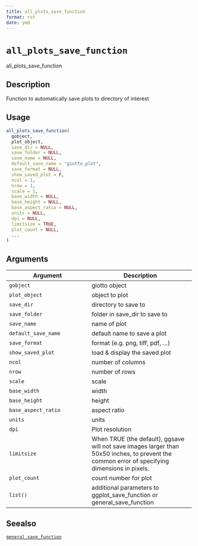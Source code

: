 ```yaml
--- 
title: all_plots_save_function 
format: rst 
date: ymd 
--- 
```

# `all_plots_save_function`

all_plots_save_function


## Description

Function to automatically save plots to directory of interest


## Usage

```r
all_plots_save_function(
  gobject,
  plot_object,
  save_dir = NULL,
  save_folder = NULL,
  save_name = NULL,
  default_save_name = "giotto_plot",
  save_format = NULL,
  show_saved_plot = F,
  ncol = 1,
  nrow = 1,
  scale = 1,
  base_width = NULL,
  base_height = NULL,
  base_aspect_ratio = NULL,
  units = NULL,
  dpi = NULL,
  limitsize = TRUE,
  plot_count = NULL,
  ...
)
```


## Arguments

Argument      |Description
------------- |----------------
`gobject`     |     giotto object
`plot_object`     |     object to plot
`save_dir`     |     directory to save to
`save_folder`     |     folder in save_dir to save to
`save_name`     |     name of plot
`default_save_name`     |     default name to save a plot
`save_format`     |     format (e.g. png, tiff, pdf, ...)
`show_saved_plot`     |     load & display the saved plot
`ncol`     |     number of columns
`nrow`     |     number of rows
`scale`     |     scale
`base_width`     |     width
`base_height`     |     height
`base_aspect_ratio`     |     aspect ratio
`units`     |     units
`dpi`     |     Plot resolution
`limitsize`     |     When TRUE (the default), ggsave will not save images larger than 50x50 inches, to prevent the common error of specifying dimensions in pixels.
`plot_count`     |     count number for plot
`list()`     |     additional parameters to ggplot_save_function or general_save_function


## Seealso

[`general_save_function`](#generalsavefunction)


